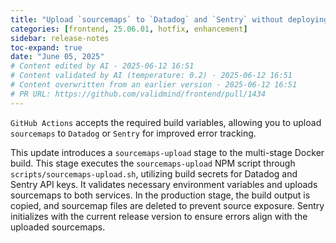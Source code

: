 ```yaml
---
title: "Upload `sourcemaps` to `Datadog` and `Sentry` without deploying (#1434)"
categories: [frontend, 25.06.01, hotfix, enhancement]
sidebar: release-notes
toc-expand: true
date: "June 05, 2025"
# Content edited by AI - 2025-06-12 16:51
# Content validated by AI (temperature: 0.2) - 2025-06-12 16:51
# Content overwritten from an earlier version - 2025-06-12 16:51
# PR URL: https://github.com/validmind/frontend/pull/1434
---
```


`GitHub Actions` accepts the required build variables, allowing you to upload `sourcemaps` to `Datadog` or `Sentry` for improved error tracking.

This update introduces a `sourcemaps-upload` stage to the multi-stage Docker build. This stage executes the `sourcemaps-upload` NPM script through `scripts/sourcemaps-upload.sh`, utilizing build secrets for Datadog and Sentry API keys. It validates necessary environment variables and uploads sourcemaps to both services. In the production stage, the build output is copied, and sourcemap files are deleted to prevent source exposure. Sentry initializes with the current release version to ensure errors align with the uploaded sourcemaps.

<!--- VALIDATION SUMMARY
Content Type: summary (grouped_text)
Validation Status: PASSED
Attempts: 1
Validation Temperature: 0.2
Last Validation: 2025-06-12 16:50:15
Result: The edited content is clear and effectively communicates the updates introduced by the pull request. It maintains the essential details from the original content while improving readability and conciseness. The key functional changes are clearly outlined, and the technical aspects are accurately des...

VALIDATION SUMMARY 2
Content Type: summary (deduplicated_text)
Validation Status: PASSED
Attempts: 1
Validation Temperature: 0.2
Last Validation: 2025-06-12 16:50:29
Result: The edited content effectively condenses the original information while maintaining the key details and functionality changes. It clearly outlines the new `sourcemaps-upload` stage, the use of build secrets, the validation of environment variables, and the process of uploading sourcemaps. Additional...

VALIDATION SUMMARY 3
Content Type: summary (edited_text)
Validation Status: PASSED
Attempts: 1
Validation Temperature: 0.2
Last Validation: 2025-06-12 16:50:34
Result: The edited content is clear and maintains the original meaning while improving readability. There are no serious issues present. The changes made are stylistic and enhance the flow of the information. The release notes are acceptable for publication.

VALIDATION SUMMARY 4
Content Type: summary (grouped_text)
Validation Status: PASSED
Attempts: 1
Validation Temperature: 0.2
Last Validation: 2025-06-12 16:50:15
Result: The edited content is clear and effectively communicates the updates introduced by the pull request. It maintains the essential details from the original content while improving readability and conciseness. The key functional changes are clearly outlined, and the technical aspects are accurately des...

VALIDATION SUMMARY 5
Content Type: summary (deduplicated_text)
Validation Status: PASSED
Attempts: 1
Validation Temperature: 0.2
Last Validation: 2025-06-12 16:50:29
Result: The edited content effectively condenses the original information while maintaining the key details and functionality changes. It clearly outlines the new `sourcemaps-upload` stage, the use of build secrets, the validation of environment variables, and the process of uploading sourcemaps. Additional...

VALIDATION SUMMARY 6
Content Type: summary (edited_text)
Validation Status: PASSED
Attempts: 1
Validation Temperature: 0.2
Last Validation: 2025-06-12 16:50:34
Result: The edited content is clear and maintains the original meaning while improving readability. There are no serious issues present. The changes made are stylistic and enhance the flow of the information. The release notes are acceptable for publication.

VALIDATION SUMMARY 7
Content Type: notes (grouped_text)
Validation Status: PASSED
Attempts: 1
Validation Temperature: 0.2
Last Validation: 2025-06-12 16:50:37
Result: The edited content is clear and concise, effectively summarizing the changes and new features. It maintains the essential information from the original content while improving readability. There are no serious issues present. The release notes are approved.

VALIDATION SUMMARY 8
Content Type: notes (deduplicated_text)
Validation Status: PASSED
Attempts: 1
Validation Temperature: 0.2
Last Validation: 2025-06-12 16:50:45
Result: The edited content is clear and effectively conveys the same information as the original content. The changes made improve readability and maintain the original intent. There are no serious issues present. The release notes pass.

VALIDATION SUMMARY 9
Content Type: notes (edited_text)
Validation Status: PASSED
Attempts: 1
Validation Temperature: 0.2
Last Validation: 2025-06-12 16:50:48
Result: The edited content is clear and concise, maintaining the original message while improving readability. There are no serious issues present. The changes are acceptable.

VALIDATION SUMMARY 10
Content Type: summary (grouped_text)
Validation Status: PASSED
Attempts: 1
Validation Temperature: 0.2
Last Validation: 2025-06-12 16:50:15
Result: The edited content is clear and effectively communicates the updates introduced by the pull request. It maintains the essential details from the original content while improving readability and conciseness. The key functional changes are clearly outlined, and the technical aspects are accurately des...

VALIDATION SUMMARY 11
Content Type: summary (deduplicated_text)
Validation Status: PASSED
Attempts: 1
Validation Temperature: 0.2
Last Validation: 2025-06-12 16:50:29
Result: The edited content effectively condenses the original information while maintaining the key details and functionality changes. It clearly outlines the new `sourcemaps-upload` stage, the use of build secrets, the validation of environment variables, and the process of uploading sourcemaps. Additional...

VALIDATION SUMMARY 12
Content Type: summary (edited_text)
Validation Status: PASSED
Attempts: 1
Validation Temperature: 0.2
Last Validation: 2025-06-12 16:50:34
Result: The edited content is clear and maintains the original meaning while improving readability. There are no serious issues present. The changes made are stylistic and enhance the flow of the information. The release notes are acceptable for publication.

VALIDATION SUMMARY 13
Content Type: notes (grouped_text)
Validation Status: PASSED
Attempts: 1
Validation Temperature: 0.2
Last Validation: 2025-06-12 16:50:37
Result: The edited content is clear and concise, effectively summarizing the changes and new features. It maintains the essential information from the original content while improving readability. There are no serious issues present. The release notes are approved.

VALIDATION SUMMARY 14
Content Type: notes (deduplicated_text)
Validation Status: PASSED
Attempts: 1
Validation Temperature: 0.2
Last Validation: 2025-06-12 16:50:45
Result: The edited content is clear and effectively conveys the same information as the original content. The changes made improve readability and maintain the original intent. There are no serious issues present. The release notes pass.

VALIDATION SUMMARY 15
Content Type: notes (edited_text)
Validation Status: PASSED
Attempts: 1
Validation Temperature: 0.2
Last Validation: 2025-06-12 16:50:48
Result: The edited content is clear and concise, maintaining the original message while improving readability. There are no serious issues present. The changes are acceptable.

VALIDATION SUMMARY 16
Content Type: title
Validation Status: PASSED
Attempts: 1
Validation Temperature: 0.2
Last Validation: 2025-06-12 16:50:53
Result: The edited content is clear and maintains the original intent. It effectively uses backticks for `sourcemaps`, `Datadog`, and `Sentry`, which can help in distinguishing these as specific terms or entities. The removal of the reference number [SC-10091] is acceptable if it is not needed for context i...
--->
